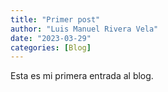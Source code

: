 ```yaml
---
title: "Primer post"
author: "Luis Manuel Rivera Vela"
date: "2023-03-29"
categories: [Blog]
---
```


Esta es mi primera entrada al blog.
